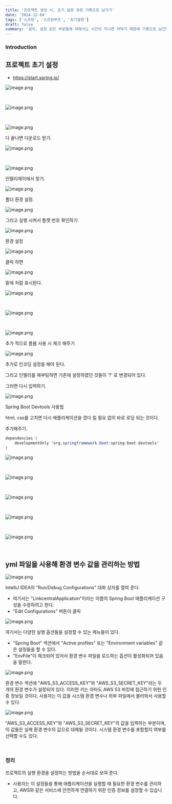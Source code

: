 ```yaml
---
title: '프로젝트 생성 시, 초기 설정 과정 기록으로 남기기'
date: '2024-12-04'
tags: ['스프링', '스프링부트', '초기설정']
draft: false
summary: '설치, 설정 같은 부분들에 대해서는 시간이 지나면 까먹기 때문에 기록으로 남긴다'
---
```


### Introduction

<TOCInline toc={props.toc} exclude="Introduction" />




## 프로젝트 초기 설정

- https://start.spring.io/

![image.png](/static/images/이미지84.png)

<br/>

![image.png](/static/images/이미지85.png)

<br/>

![image.png](/static/images/이미지86.png)



다 끝나면 다운로드 받기.


![image.png](/static/images/이미지87.png)


<br/>

![image.png](/static/images/이미지88.png)



인텔리제이에서 찾기.


![image.png](/static/images/이미지89.png)


폴더 환경 설정.

![image.png](/static/images/이미지90.png)


그리고 실행 시켜서 톰켓 번호 확인하기


![image.png](/static/images/이미지91.png)


환경 설정


![image.png](/static/images/이미지92.png)


클릭 하면


![image.png](/static/images/이미지93.png)



밑에 처럼 표시된다.

![image.png](/static/images/이미지94.png)


<br/>


![image.png](/static/images/이미지95.png)

<br/>


![image.png](/static/images/이미지96.png)



추가 적으로 롬봄 사용 시 체크 해주기

![image.png](/static/images/이미지97.png)




추가로 인코딩 설정을 해야 된다.

그리고 인텔리를 재부팅하면 기존에 설정하였던 것들이 ‘?’ 로 변경되어 있다.

그러면 다시 입력하기.

![image.png](/static/images/이미지98.png)



Spring Boot Devtools 사용법

html, css를 고치면 다시 애플리케이션을 껐다 킬 필요 없이 바로 로딩 되는 것이다.



추가해주기.

```java
dependencies {
    developmentOnly 'org.springframework.boot:spring-boot-devtools'
}
````

![image.png](/static/images/이미지99.png)

<br/>


![image.png](/static/images/이미지100.png)


<br/>

![image.png](/static/images/이미지101.png)



<br/>


![image.png](/static/images/이미지102.png)



<br/>


![image.png](/static/images/이미지103.png)

<br/>

## yml 파일을 사용해 환경 변수 값을 관리하는 방법

![image.png](/static/images/이미지104.png)


IntelliJ IDEA의 "Run/Debug Configurations" 대화 상자를 열여 준다.
- 여기서는 "LinkcentralApplication"이라는 이름의 Spring Boot 애플리케이션 구성을 수정하려고 한다.
- "Edit Configurations" 버튼이 클릭

![image.png](/static/images/이미지105.png)




여기서는 다양한 실행 옵션들을 설정할 수 있는 메뉴들이 있다.
- "Spring Boot" 섹션에서 "Active profiles" 또는 "Environment variables" 같은 설정들을 할 수 있다.
- "EnvFile"이 체크되어 있어서 환경 변수 파일을 로드하는 옵션이 활성화되어 있음을 말한다.


![image.png](/static/images/이미지106.png)



환경 변수 섹션에 "AWS_S3_ACCESS_KEY"와 "AWS_S3_SECRET_KEY"라는 두 개의 환경 변수가 설정되어 있다.
이러한 키는 아마도 AWS S3 버킷에 접근하기 위한 인증 정보일 것이다.
사용자는 이 값을 시스템 환경 변수나 외부 파일에서 불러와서 사용할 수 있다.



![image.png](/static/images/이미지107.png)


"AWS_S3_ACCESS_KEY"와 "AWS_S3_SECRET_KEY"의 값을 입력하는 부분이며, 이 값들은 실제 환경 변수의 값으로 대체될 것이다.
시스템 환경 변수를 포함할지 여부를 선택할 수도 있다.



<br/>



### 정리
프로젝트의 실행 환경을 설정하는 방법을 순서대로 보여 준다.
- 사용자는 이 설정들을 통해 애플리케이션을 실행할 때 필요한 환경 변수를 관리하고, AWS와 같은 서비스에 안전하게 연결하기 위한 인증 정보를 설정할 수 있습니다.





